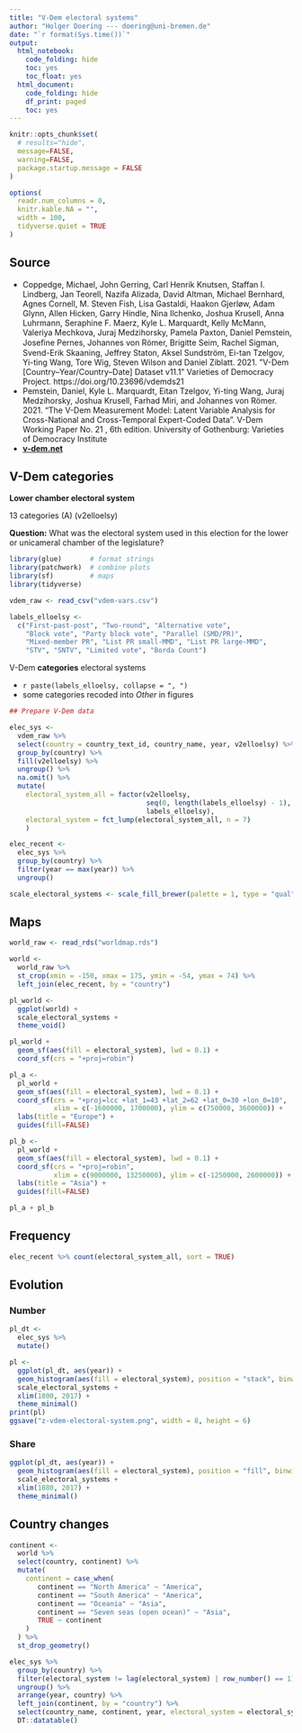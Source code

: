 ```yaml
---
title: "V-Dem electoral systems"
author: "Holger Doering --- doering@uni-bremen.de"
date: "`r format(Sys.time())`"
output:
  html_notebook:
    code_folding: hide
    toc: yes
    toc_float: yes
  html_document:
    code_folding: hide
    df_print: paged
    toc: yes
---
```

  <style type="text/css"> <!-- .table { width: auto } ---> </style>

```r
knitr::opts_chunk$set(
  # results="hide",
  message=FALSE,
  warning=FALSE,
  package.startup.message = FALSE
)

options(
  readr.num_columns = 0,
  knitr.kable.NA = "",
  width = 100,
  tidyverse.quiet = TRUE
)
```

## Source

+ Coppedge, Michael, John Gerring, Carl Henrik Knutsen, Staffan I. Lindberg, Jan Teorell, Nazifa Alizada, David Altman, Michael Bernhard, Agnes Cornell, M. Steven Fish, Lisa Gastaldi, Haakon Gjerløw, Adam Glynn, Allen Hicken, Garry Hindle, Nina Ilchenko, Joshua Krusell, Anna Luhrmann, Seraphine F. Maerz, Kyle L. Marquardt, Kelly McMann, Valeriya Mechkova, Juraj Medzihorsky, Pamela Paxton, Daniel Pemstein, Joseﬁne Pernes, Johannes von Römer, Brigitte Seim, Rachel Sigman, Svend-Erik Skaaning, Jeffrey Staton, Aksel Sundström, Ei-tan Tzelgov, Yi-ting Wang, Tore Wig, Steven Wilson and Daniel Ziblatt. 2021. ”V-Dem [Country–Year/Country–Date] Dataset v11.1” Varieties of Democracy Project. https://doi.org/10.23696/vdemds21
+ Pemstein, Daniel, Kyle L. Marquardt, Eitan Tzelgov, Yi-ting Wang, Juraj Medzihorsky, Joshua Krusell, Farhad Miri, and Johannes von Römer. 2021. “The V-Dem Measurement Model: Latent Variable Analysis for Cross-National and Cross-Temporal Expert-Coded Data”. V-Dem Working Paper No. 21 , 6th edition. University of Gothenburg: Varieties of Democracy Institute
+ __[v-dem.net](https://www.v-dem.net)__

## V-Dem categories

__Lower chamber electoral system__

13 categories (A) (v2elloelsy)

__Question:__ What was the electoral system used in this election for the lower or unicameral chamber
of the legislature?

```r
library(glue)       # format strings
library(patchwork)  # combine plots
library(sf)         # maps
library(tidyverse)

vdem_raw <- read_csv("vdem-vars.csv")

labels_elloelsy <- 
  c("First-past-post", "Two-round", "Alternative vote",
    "Block vote", "Party block vote", "Parallel (SMD/PR)",
    "Mixed-member PR", "List PR small-MMD", "List PR large-MMD",
    "STV", "SNTV", "Limited vote", "Borda Count")
```

V-Dem __categories__ electoral systems

* `r paste(labels_elloelsy, collapse = ", ")`
* some categories recoded into _Other_ in figures

```r
## Prepare V-Dem data

elec_sys <- 
  vdem_raw %>% 
  select(country = country_text_id, country_name, year, v2elloelsy) %>%
  group_by(country) %>% 
  fill(v2elloelsy) %>% 
  ungroup() %>% 
  na.omit() %>% 
  mutate(
    electoral_system_all = factor(v2elloelsy, 
                                  seq(0, length(labels_elloelsy) - 1), 
                                  labels_elloelsy),
    electoral_system = fct_lump(electoral_system_all, n = 7)
    )

elec_recent <- 
  elec_sys %>% 
  group_by(country) %>% 
  filter(year == max(year)) %>% 
  ungroup()

scale_electoral_systems <- scale_fill_brewer(palette = 1, type = "qual", na.value = "grey80")
```

## Maps

```r
world_raw <- read_rds("worldmap.rds")

world <- 
  world_raw %>% 
  st_crop(xmin = -150, xmax = 175, ymin = -54, ymax = 74) %>% 
  left_join(elec_recent, by = "country")

pl_world <- 
  ggplot(world) +
  scale_electoral_systems +
  theme_void()

pl_world +
  geom_sf(aes(fill = electoral_system), lwd = 0.1) +
  coord_sf(crs = "+proj=robin")
```
```r
pl_a <- 
  pl_world +
  geom_sf(aes(fill = electoral_system), lwd = 0.1) +
  coord_sf(crs = "+proj=lcc +lat_1=43 +lat_2=62 +lat_0=30 +lon_0=10",  # LCC Europe parameters
           xlim = c(-1600000, 1700000), ylim = c(750000, 3600000)) +   # set map limits
  labs(title = "Europe") +
  guides(fill=FALSE)

pl_b <- 
  pl_world +
  geom_sf(aes(fill = electoral_system), lwd = 0.1) +
  coord_sf(crs = "+proj=robin",
           xlim = c(9000000, 13250000), ylim = c(-1250000, 2600000)) +   # set map limits
  labs(title = "Asia") +
  guides(fill=FALSE)

pl_a + pl_b
```

## Frequency

```r
elec_recent %>% count(electoral_system_all, sort = TRUE)
```


## Evolution

### Number

```r
pl_dt <- 
  elec_sys %>% 
  mutate()

pl <- 
  ggplot(pl_dt, aes(year)) +
  geom_histogram(aes(fill = electoral_system), position = "stack", binwidth = 1) +
  scale_electoral_systems + 
  xlim(1800, 2017) +
  theme_minimal()
print(pl)
ggsave("z-vdem-electoral-system.png", width = 8, height = 6)
```

### Share

```r
ggplot(pl_dt, aes(year)) +
  geom_histogram(aes(fill = electoral_system), position = "fill", binwidth = 1) +
  scale_electoral_systems + 
  xlim(1880, 2017) +
  theme_minimal()
```

## Country changes

```r
continent <- 
  world %>% 
  select(country, continent) %>% 
  mutate(
    continent = case_when(
       continent == "North America" ~ "America",
       continent == "South America" ~ "America",
       continent == "Oceania" ~ "Asia",
       continent == "Seven seas (open ocean)" ~ "Asia",
       TRUE ~ continent
    )
  ) %>% 
  st_drop_geometry()

elec_sys %>% 
  group_by(country) %>% 
  filter(electoral_system != lag(electoral_system) | row_number() == 1) %>% 
  ungroup() %>% 
  arrange(year, country) %>% 
  left_join(continent, by = "country") %>% 
  select(country_name, continent, year, electoral_system = electoral_system_all) %>% 
  DT::datatable()
```

